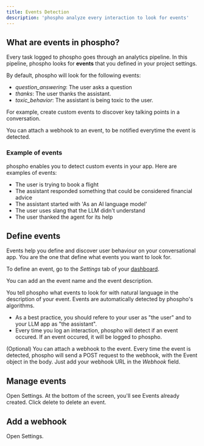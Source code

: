 ```yaml
---
title: Events Detection
description: 'phospho analyze every interaction to look for events'
---
```


## What are events in phospho?

Every task logged to phospho goes through an analytics pipeline. In this pipeline, phospho looks for **events** that you defined in your project settings.

By default, phospho will look for the following events:

- _question_answering_: The user asks a question
- _thanks_: The user thanks the assistant.
- _toxic_behavior_: The assistant is being toxic to the user.

For example, create custom events to discover key talking points in a conversation.

You can attach a webhook to an event, to be notified everytime the event is detected.

### Example of events

phospho enables you to detect custom events in your app. Here are examples of events:

- The user is trying to book a flight
- The assistant responded something that could be considered financial advice
- The assistant started with 'As an AI language model'
- The user uses slang that the LLM didn't understand
- The user thanked the agent for its help

## Define events

Events help you define and discover user behaviour on your conversational app. You are the one that define what events you want to look for.

To define an event, go to the _Settings_ tab of your [dashboard](https://platform.phospho.ai/).

You can add an the event name and the event description.

You tell phospho what events to look for with natural language in the description of your event. Events are automatically detected by phospho's algorithms.

- As a best practice, you should refere to your user as "the user" and to your LLM app as "the assistant".
- Every time you log an interaction, phospho will detect if an event occured. If an event occured, it will be logged to phospho.

(Optional) You can attach a webhook to the event. Every time the event is detected, phospho will send a POST request to the webhook, with the Event object in the body. Just add your webhook URL in the _Webhook_ field.

## Manage events

Open Settings. At the bottom of the screen, you'll see Events already created. Click delete to delete an event.

## Add a webhook

Open Settings. 